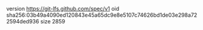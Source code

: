 version https://git-lfs.github.com/spec/v1
oid sha256:03b49a4090ed120843e45a65dc9e8e5107c74626bd1de03e298a722594ded936
size 2859
